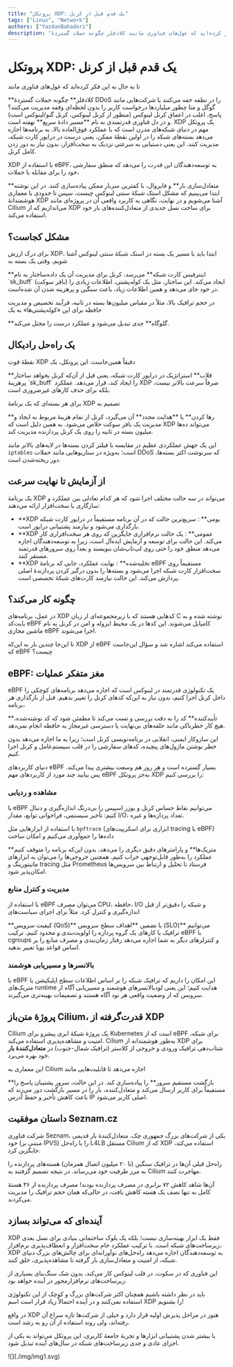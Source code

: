 ```yaml
---
title: "پروتکل XDP: یک قدم قبل از کرنل"
tags: ["Linux", "Network"]
authors: ["YazdanBahadori"]
description: "تا به حال به این فکر کرده‌اید که غول‌های فناوری مانند کلادفلر چگونه حملات گستردهٔ DDoS را در نطفه خفه می‌کنند"
---
```



# پروتکل XDP: یک قدم قبل از کرنل

تا به حال به این فکر کرده‌اید که غول‌های فناوری مانند

<Tooltip tip="Cloudflare">
  <span>**کلادفلر**</span>
</Tooltip>
چگونه حملات گستردهٔ DDoS را در نطفه خفه می‌کنند یا شرکت‌هایی مانند گوگل و متا
چطور میلیاردها درخواست کاربر را بدون لحظه‌ای وقفه مدیریت می‌کنند؟ پاسخ، اغلب در
اعماق کرنل لینوکس (منظور از کرنل لینوکس،‌ کرنل گنو/لینوکس است) و در دل فناوری
قدرتمندی به نام
<Tooltip tip="eXpress Data Path (XDP)">
  <span>**مسیر دادهٔ سریع**</span>
</Tooltip>
نهفته است. XDP یک پروتکل مهم در دنیای شبکه‌های مدرن است که با عملکرد فوق‌العاده
بالا، به برنامه‌ها اجازه می‌دهد بسته‌های شبکه را در اولین نقطهٔ ممکن، یعنی درست
در درایور کارت شبکه، مدیریت کنند. این یعنی دستیابی به سرعتی نزدیک به سخت‌افزار،
بدون نیاز به دور زدن کامل کرنل.

XDP با استفاده از eBPF، به توسعه‌دهندگان این قدرت را می‌دهد که منطق سفارشی خود را برای مقابله با حملات،

<Tooltip tip="Load Balancing">
  <span>**متعادل‌سازی بار**</span>
</Tooltip>
و فایروال، با کمترین سربار ممکن پیاده‌سازی کنند. در این نوشته ابتدا می‌بینیم که
مشکل استک شبکهٔ سنتی لینوکس چیست، سپس تا حدودی با معماری هوشمندانهٔ XDP آشنا
می‌شویم و در نهایت، نگاهی به کاربرد واقعی آن در پروژه‌ای مانند Cilium می‌اندازیم
که از XDP برای ساخت نسل جدیدی از متعادل‌کننده‌های بار خود استفاده می‌کند.

## مشکل کجاست؟

برای درک ارزش XDP، ابتدا باید با مسیر یک بسته در استک شبکهٔ سنتی لینوکس آشنا شویم. وقتی یک بسته به

<Tooltip tip="Network Interface Card (NIC)">
  <span>**اینترفیس کارت شبکه**</span>
</Tooltip>
می‌رسد، کرنل برای مدیریت آن یک داده‌ساختار به نام `sk_buff` (بافر سوکت) ایجاد
می‌کند. این ساختار، مثل یک کوله‌پشتی، اطلاعات زیادی را در خود جای می‌دهد و همین
اطلاعات زیاد، باعث سنگین و پرهزینه شدن آن شده‌است.

در حجم ترافیک بالا، مثلاً در مقیاس میلیون‌ها بسته در ثانیه، فرآیند تخصیص و مدیریت حافظه برای این «کوله‌پشتی‌ها» به یک

<Tooltip tip="bottleneck">
  <span>**گلوگاه**</span>
</Tooltip>
جدی تبدیل می‌شود و عملکرد درست را مختل می‌کند.

## یک راه‌حل رادیکال

نقطهٔ قوت XDP دقیقاً همین‌جاست. این پروتکل، یک

<Tooltip tip="Hook">
  <span>**قلاب**</span>
</Tooltip>
استراتژیک در درایور کارت شبکه، یعنی قبل از آن‌که کرنل بخواهد ساختار پرهزینهٔ
`sk_buff` را ایجاد کند، قرار می‌دهد. عملکرد XDP صرفاً سرعت بالاتر نیست، بلکه
برای حذف کارهای غیرضروری است.

برای هر بسته‌ای که یک برنامهٔ XDP تصمیم به

<Tooltip tip="Drop">
  <span>**رها کردن**</span>
</Tooltip>
یا
<Tooltip tip="Redirect">
  <span>**هدایت مجدد**</span>
</Tooltip>
آن می‌گیرد، کرنل از تمام هزینهٔ مربوط به ایجاد و مدیریت یک بافر سوکت خلاص
می‌شود. به همین دلیل است که XDP می‌تواند ده‌ها میلیون بسته در ثانیه را روی یک
کرنل پردازنده مدیریت کند.

این یک جهش عملکردی عظیم در مقایسه با فیلتر کردن بسته‌ها در لایه‌های بالاتر مانند `iptables` است؛ به‌ویژه در سناریوهایی مانند حملات DDoS که سرنوشت اکثر بسته‌ها، دور ریخته‌شدن است.

## از آزمایش تا نهایت سرعت

یک برنامهٔ XDP می‌تواند در سه حالت مختلف اجرا شود که هر کدام تعادلی بین عملکرد و سازگاری با سخت‌افزار ارائه می‌دهند:

- <Tooltip tip="Native XDP">
    <span>**XDP بومی**</span>
  </Tooltip>
  : سریع‌ترین حالت که در آن برنامه مستقیماً در درایور کارت شبکه بارگذاری می‌شود
  و نیازمند پشتیبانی درایور است.
- <Tooltip tip="Generic XDP">
    <span>**XDP عمومی**</span>
  </Tooltip>
  : یک حالت نرم‌افزاری جایگزین که روی هر سخت‌افزاری کار می‌کند. این حالت برای
  توسعه و آزمایش ایده‌آل است، زیرا به توسعه‌دهندگان اجازه می‌دهد منطق خود را حتی
  روی لپ‌تاپ‌شان بنویسند و بعداً روی سرورهای قدرتمند مستقر کنند.
- <Tooltip tip="Offloaded XDP">
    <span>**XDP تخلیه‌شده**</span>
  </Tooltip>
  : نهایت عملکرد، جایی که برنامهٔ eBPF مستقیماً روی سخت‌افزار کارت شبکه اجرا
  می‌شود و بسته‌ها را بدون درگیر کردن پردازندهٔ اصلی پردازش می‌کند. این حالت
  نیازمند کارت‌های شبکهٔ تخصصی است.

## چگونه کار می‌کند؟

در عمل، برنامه‌های XDP کدهایی هستند که با زیرمجموعه‌ای از زبان C نوشته شده و به بایت‌کد eBPF کامپایل می‌شوند. این کدها در یک محیط ایزوله و امن در کرنل به نام ماشین مجازی eBPF اجرا می‌شوند.

تا این‌جا چندین بار به این‌که XDP از eBPF استفاده می‌کند اشاره شد و سؤال این‌جاست که eBPF چیست؟

## eBPF: مغز متفکر عملیات

eBPF یک تکنولوژی قدرتمند در لینوکس است که اجازه می‌دهد برنامه‌های کوچکی را داخل کرنل اجرا کنیم، بدون نیاز به این‌که کدهای کرنل را تغییر بدهیم. قبل از بارگذاری هر برنامه،

<Tooltip tip="Verifier">
  <span>**تأییدکننده**</span>
</Tooltip>
کد را به دقت بررسی و تست می‌کند تا مطمئن شود که کد نوشته‌شده، هیچ کار خطرناکی
مانند حلقه‌های بی‌نهایت یا دسترسی غیرمجاز به حافظه انجام نمی‌دهد.

این سازوکار ایمنی، انقلابی در برنامه‌نویسی کرنل است؛ زیرا به ما اجازه می‌دهد بدون خطر نوشتن ماژول‌های پیچیده، کدهای سفارشی را در قلب سیستم‌عامل و کرنل اجرا کنیم.

دنیای کاربردهای eBPF بسیار گسترده است و هر روز هم وسعت بیشتری پیدا می‌کند. پس بیایید چند مورد از کاربردهای مهم eBPF به‌جز پروتکل XDP را بررسی کنیم:

### مشاهده و ردیابی

با eBPF می‌توانیم نقاط حساس کرنل و یوزر اسپیس را بی‌درنگ اندازه‌گیری و دنبال کنیم: تأخیر سیستمی، فراخوانی توابع، مقدار I/O، تعداد پردازه‌ها و غیره.

با استفاده از ابزارهایی مثل `bpftrace` (ابزاری برای اسکریپت‌های tracing با eBPF) داده‌ها را جمع‌آوری می‌کنیم و امکان ساخت

<Tooltip tip="metrics">
  <span>**متریک‌ها**</span>
</Tooltip>
و پارامترهای دقیق دیگری را می‌دهد، بدون این‌که برنامه را متوقف کنیم عملکرد را
به‌طور قابل‌توجهی خراب کنیم. همچنین خروجی‌ها را می‌توان به ابزارهای مانیتورینگ و
tracing مثل Prometheus فرستاد تا تحلیل و ارتباط بین سرویس‌ها امکان‌پذیر شود.

### مدیریت و کنترل منابع

با استفاده از eBPF می‌توان مصرف CPU، حافظه، I/O و شبکه را دقیق‌تر از قبل اندازه‌گیری و کنترل کرد. مثلاً برای اجرای سیاست‌های

<Tooltip tip="Quality of Service (QoS)">
  <span>**کیفیت سرویس (QoS)**</span>
</Tooltip>
یا تضمین
<Tooltip tip="Service Level Objective (SLO)">
  <span>**اهداف سطح سرویس (SLO)**</span>
</Tooltip>
می‌توانیم ترافیک یا کارهای یک گروه پردازه را اولویت‌بندی و محدود کنیم. ترکیب
eBPF با cgroups و کنترلرهای دیگر به شما اجازه می‌دهد رفتار زمان‌بندی و مصرف
منابع را بر اساس قواعد پویا تغییر بدهید.

### بالانسرها و مسیریابی هوشمند

با eBPF این امکان را داریم که ترافیک شبکه را بر اساس اطلاعات سطح اپلیکیشن یا متریک‌های runtime هدایت کنیم؛ این یعنی لودبالانسرهای هوشمند و مسیریابی آگاه از سرویس که از وضعیت واقعی هر نود آگاه هستند و تصمیمات بهینه‌تری می‌گیرند.

## پروژهٔ متن‌باز Cilium، قدرت‌گرفته از XDP

Cilium یک پروژهٔ شبکهٔ ابری پیشرو برای Kubernetes است که از eBPF برای شبکه، امنیت و مشاهده‌پذیری استفاده می‌کند. Cilium به‌طور هوشمندانه از XDP برای شتاب‌دهی ترافیک ورودی و خروجی از کلاستر (ترافیک شمال-جنوب) در <Tooltip tip="Load Balancing / Service-aware Routing"><span>**متعادل‌کنندهٔ بار**</span></Tooltip> خود بهره می‌برد.

این معماری به Cilium اجازه می‌دهد تا قابلیت‌هایی مانند

<Tooltip tip="Dynamic Source Routing (DSR)">
  <span>**بازگشت مستقیم سرور**</span>
</Tooltip>
را پیاده‌سازی کند. در این حالت، سرور پشتیبان پاسخ را مستقیماً برای کاربر ارسال
می‌کند و متعادل‌کننده، بار را در مسیر بازگشت دور می‌زند که باعث کاهش تأخیر و حفظ
آدرس IP اصلی کاربر می‌شود.

## داستان موفقیت Seznam.cz

شرکت فناوری Seznam، یکی از شرکت‌های بزرگ جمهوری چک، متعادل‌کنندهٔ بار قدیمی خود (مبتنی بر IPVS) را با راه‌حل L4LB مستقل Cilium که از XDP استفاده می‌کند، جایگزین کرد.

راه‌حل قبلی آن‌ها در ترافیک سنگین (تا ۲۰ میلیون اتصال همزمان) هسته‌های پردازنده را به مرز ظرفیت خود می‌رساند. در نتیجه تصمیم گرفتند به Cilium مهاجرت کنند.

آن‌ها شاهد کاهش ۷۲ برابری در مصرف پردازنده بودند! مصرف پردازنده از ۳۶ هستهٔ کامل به تنها نصف یک هسته کاهش یافت، در حالی‌که همان حجم ترافیک را مدیریت می‌کردند.

## آینده‌ای که می‌تواند بسازد

XDP فقط یک ابزار بهینه‌سازی نیست؛ بلکه یک بلوک ساختمانی بنیادی برای نسل بعدی زیرساخت‌های شبکه است. با ترکیب عملکرد خام سخت‌افزار و انعطاف‌پذیری نرم‌افزار، XDP به توسعه‌دهندگان اجازه می‌دهد راه‌حل‌های نوآورانه‌ای برای چالش‌های بزرگ دنیای شبکه، از امنیت و متعادل‌سازی بار گرفته تا مشاهده‌پذیری، خلق کنند.

این فناوری که در سکوت، در قلب لینوکس کار می‌کند، بدون شک سنگ‌‌بنای بسیاری از زیرساخت‌های نرم‌افزارمحور در آینده خواهد بود.

باید در نظر داشته باشیم همچنان اکثر شرکت‌های بزرگ و کوچک از این تکنولوژی استفاده نمی‌کنند و در آینده احتمالاً زیاد قرار است اسم XDP را بشنویم!

در واقع XDP هنوز در مراحل پذیرش اولیه‌ قرار دارد و خیلی از شرکت‌ها تازه سراغ آن رفته‌اند، ولی روند استفاده از آن رو به رشد است.

با بیشتر شدن پشتیبانی ابزارها و تجربهٔ جامعهٔ کاربری، این پروتکل می‌تواند به یکی از اجزای عادی و جدی زیرساخت‌های شبکه در سال‌های آینده تبدیل شود.

<div style={{ textAlign: "center" }}>![](./img/img1.svg)</div>
